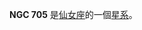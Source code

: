 {{NGCInfoBox|NGCID=NGC 705|發現者=弗里德里希·威廉·赫歇爾|發現日期=1786年9月21日|其他編號=UGC 1345,MCG 6-5-30,ZWG 522.36|曆元=J2000.0|赤經=1時52分41.6秒
|赤緯=36°8'40"|星座=仙女座|星體=星系|星等=13.7|表面亮度=12.5|藍等=14.6}}

'''NGC 705''' 是[[仙女座|仙女座]]的一個[[星系|星系]]。

{{NGCReference|705}}

{{Catalogs|NGC=705}}
{{星系小作品}}